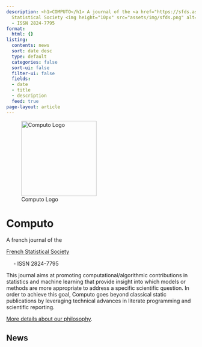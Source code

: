 ```yaml
---
description: <h1>COMPUTO</h1> A journal of the <a href="https://sfds.asso.fr/">French
  Statistical Society <img height="10px" src="assets/img/sfds.png" alt="SFdS"/></a>
  - ISSN 2824-7795
format:
  html: {}
listing:
  contents: news
  sort: date desc
  type: default
  categories: false
  sort-ui: false
  filter-ui: false
  fields:
  - date
  - title
  - description
  feed: true
page-layout: article
---
```


:::: {layout="[ 40, 60 ]"}

![Computo Logo](/assets/img/logo_text_vertical.svg){ height="200px" }

:::{}
# Computo
A french journal of the

[French Statistical Society](https://sfds.asso.fr/)

![](/assets/img/sfds.png){ height="15px" } - ISSN 2824-7795
:::

::::

This journal aims at promoting computational/algorithmic contributions
in statistics and machine learning that provide insight into which
models or methods are more appropriate to address a specific
scientific question. In order to achieve this goal, Computo goes
beyond classical static publications by leveraging technical advances
in literate programming and scientific reporting.

[More details about our philosophy](about).

## News 
::: {#news}
:::
